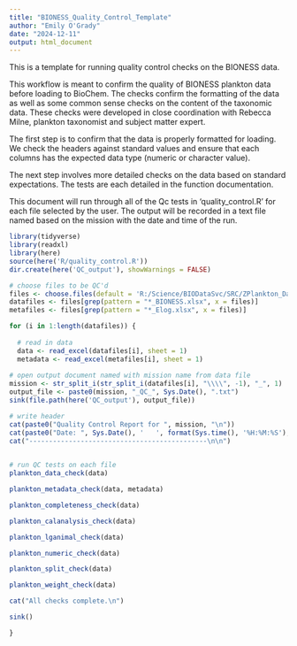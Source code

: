 ```yaml
---
title: "BIONESS_Quality_Control_Template"
author: "Emily O'Grady"
date: "2024-12-11"
output: html_document
---
```

This is a template for running quality control checks on the BIONESS data. 

This workflow is meant to confirm the quality of BIONESS plankton data before
loading to BioChem. The checks confirm the formatting of the data as well as
some common sense checks on the content of the taxonomic data. These checks were
developed in close coordination with Rebecca Milne, plankton taxonomist and 
subject matter expert.


The first step is to confirm that the data is properly formatted for loading. 
We check the headers against standard values and ensure that each columns 
has the expected data type (numeric or character value). 

The next step involves more detailed checks on the data based on standard 
expectations. The tests are each detailed in the function documentation. 

This document will run through all of the Qc tests in 'quality_control.R' for 
each file selected by the user. The output will be recorded in a text file named
based on the mission with the date and time of the run. 

```r
library(tidyverse)
library(readxl)
library(here)
source(here('R/quality_control.R'))
dir.create(here('QC_output'), showWarnings = FALSE)
```

```r

# choose files to be QC'd
files <- choose.files(default = 'R:/Science/BIODataSvc/SRC/ZPlankton_DataRescue/OGrady_2024/FINAL', multi = TRUE)
datafiles <- files[grep(pattern = "*_BIONESS.xlsx", x = files)]
metafiles <- files[grep(pattern = "*_Elog.xlsx", x = files)]

```



```r
for (i in 1:length(datafiles)) {
  
  # read in data
  data <- read_excel(datafiles[i], sheet = 1)
  metadata <- read_excel(metafiles[i], sheet = 1)
  
# open output document named with mission name from data file
mission <- str_split_i(str_split_i(datafiles[i], "\\\\", -1), "_", 1)
output_file <- paste0(mission, "_QC_", Sys.Date(), ".txt")
sink(file.path(here('QC_output'), output_file))

# write header
cat(paste0("Quality Control Report for ", mission, "\n"))
cat(paste0("Date: ", Sys.Date(), '   ', format(Sys.time(), '%H:%M:%S'), "\n\n"))
cat("---------------------------------------------\n\n")
 

# run QC tests on each file
plankton_data_check(data)

plankton_metadata_check(data, metadata)

plankton_completeness_check(data)

plankton_calanalysis_check(data)

plankton_lganimal_check(data)

plankton_numeric_check(data)

plankton_split_check(data)

plankton_weight_check(data)

cat("All checks complete.\n")

sink()

}
```


